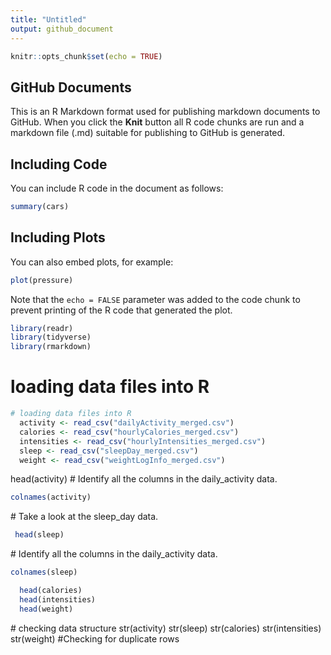 ```yaml
---
title: "Untitled"
output: github_document
---
```


```r
knitr::opts_chunk$set(echo = TRUE)
```

## GitHub Documents

This is an R Markdown format used for publishing markdown documents to GitHub. When you click the **Knit** button all R code chunks are run and a markdown file (.md) suitable for publishing to GitHub is generated.

## Including Code

You can include R code in the document as follows:

```r
summary(cars)
```

## Including Plots

You can also embed plots, for example:

```r
plot(pressure)
```

Note that the `echo = FALSE` parameter was added to the code chunk to prevent printing of the R code that generated the plot.

```r
library(readr)
library(tidyverse)
library(rmarkdown)
```



# loading data files into R 
```r
# loading data files into R 
  activity <- read_csv("dailyActivity_merged.csv")
  calories <- read_csv("hourlyCalories_merged.csv")
  intensities <- read_csv("hourlyIntensities_merged.csv")
  sleep <- read_csv("sleepDay_merged.csv")
  weight <- read_csv("weightLogInfo_merged.csv")
```

 head(activity)
  # Identify all the columns in the daily_activity data.
```r
colnames(activity)
```
  
  
  # Take a look at the sleep_day data.
```r
 head(sleep)
```
  
 
  # Identify all the columns in the daily_activity data.
```r
colnames(sleep)
```

```r

  head(calories)
  head(intensities)
  head(weight)
```
  
  
  # checking data structure 
  str(activity)
  str(sleep)
  str(calories)
  str(intensities)
  str(weight)
  #Checking for duplicate rows
